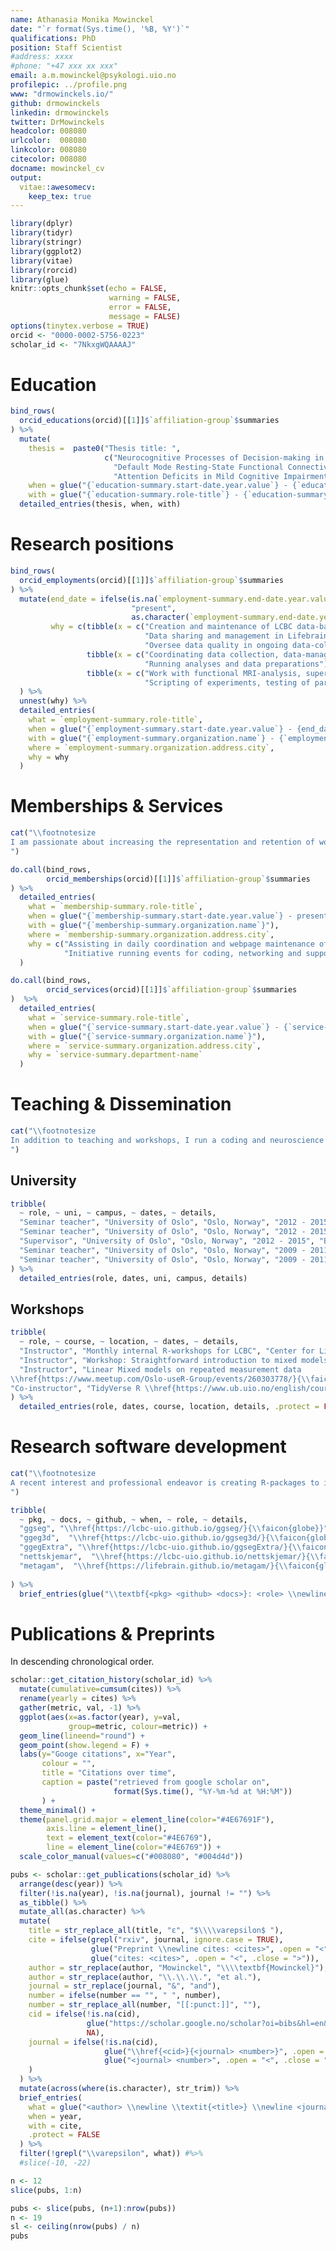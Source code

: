 ```yaml
---
name: Athanasia Monika Mowinckel
date: "`r format(Sys.time(), '%B, %Y')`"
qualifications: PhD
position: Staff Scientist
#address: xxxx
#phone: "+47 xxx xx xxx"
email: a.m.mowinckel@psykologi.uio.no
profilepic: ../profile.png
www: "drmowinckels.io/"
github: drmowinckels
linkedin: drmowinckels
twitter: DrMowinckels
headcolor: 008080
urlcolor:  008080
linkcolor: 008080
citecolor: 008080
docname: mowinckel_cv
output: 
  vitae::awesomecv:
    keep_tex: true
---
```


```r
library(dplyr)
library(tidyr)
library(stringr)
library(ggplot2)
library(vitae)
library(rorcid)
library(glue)
knitr::opts_chunk$set(echo = FALSE, 
                      warning = FALSE, 
                      error = FALSE, 
                      message = FALSE)
options(tinytex.verbose = TRUE)
orcid <- "0000-0002-5756-0223"
scholar_id <- "7NkxgWQAAAAJ"
```

# Education
```r
bind_rows(
  orcid_educations(orcid)[[1]]$`affiliation-group`$summaries
) %>%
  mutate(
    thesis =  paste0("Thesis title: ",
                     c("Neurocognitive Processes of Decision-making in Adults with ADHD",
                       "Default Mode Resting-State Functional Connectivity of the Aging Brain",
                       "Attention Deficits in Mild Cognitive Impairment and Dementia of the Alzheimer Type")),
    when = glue("{`education-summary.start-date.year.value`} - {`education-summary.end-date.year.value`}"),
    with = glue("{`education-summary.role-title`} - {`education-summary.organization.name`} - Norway")) %>%
  detailed_entries(thesis, when, with)
```

# Research positions

```r

bind_rows(
  orcid_employments(orcid)[[1]]$`affiliation-group`$summaries
) %>%
  mutate(end_date = ifelse(is.na(`employment-summary.end-date.year.value`),
                           "present",
                           as.character(`employment-summary.end-date.year.value`)),
         why = c(tibble(x = c("Creation and maintenance of LCBC data-base",
                              "Data sharing and management in Lifebrain EU-project (WP2)",
                              "Oversee data quality in ongoing data-collection")),
                 tibble(x = c("Coordinating data collection, data-management, and research collaborations",
                              "Running analyses and data preparations")),
                 tibble(x = c("Work with functional MRI-analysis, supervising students, and transitioning lab from windows to a Linux",
                              "Scripting of experiments, testing of participants and work on application for grants and ethical approval")))
  ) %>%
  unnest(why) %>%
  detailed_entries(
    what = `employment-summary.role-title`,
    when = glue("{`employment-summary.start-date.year.value`} - {end_date}"),
    with = glue("{`employment-summary.organization.name`} - {`employment-summary.department-name`}"),
    where = `employment-summary.organization.address.city`,
    why = why
  )
```

# Memberships & Services

```r
cat("\\footnotesize
I am passionate about increasing the representation and retention of women in science, and in improving the formal training and competencies taught at the University. These interests are evident from task force and board memberships, and in activities I engage in outside of work, like R-Ladies.
")
```



```r

do.call(bind_rows,
        orcid_memberships(orcid)[[1]]$`affiliation-group`$summaries
) %>%
  detailed_entries(
    what = `membership-summary.role-title`,
    when = glue("{`membership-summary.start-date.year.value`} - present"),
    with = glue("{`membership-summary.organization.name`}"),
    where = `membership-summary.organization.address.city`,
    why = c("Assisting in daily coordination and webpage maintenance of R-Ladies globally",
            "Initiative running events for coding, networking and support of minority genders in the R-community")
  )

do.call(bind_rows,
        orcid_services(orcid)[[1]]$`affiliation-group`$summaries
)  %>%
  detailed_entries(
    what = `service-summary.role-title`,
    when = glue("{`service-summary.start-date.year.value`} - {`service-summary.end-date.year.value`}"),
    with = glue("{`service-summary.organization.name`}"),
    where = `service-summary.organization.address.city`,
    why = `service-summary.department-name`
  )


```

# Teaching & Dissemination
```r
cat("\\footnotesize
In addition to teaching and workshops, I run a coding and neuroscience blog, \\href{https://drmowinckels.io}{drmowinckels.io \\faicon{globe} }, that includes tutorials in R and neuroimaging. I am also a certified \\href{https://software-carpentry.org/}{Software Carpentry Instructor \\faicon{globe}}.
")
```

## University

```r
tribble(
  ~ role, ~ uni, ~ campus, ~ dates, ~ details,
  "Seminar teacher", "University of Oslo", "Oslo, Norway", "2012 - 2015", "Introduction to research methods (PSY1010/PSYC1100)",
  "Seminar teacher", "University of Oslo", "Oslo, Norway", "2012 - 2015", "Experimental Cognitive Psychology (PSYC2102)",
  "Supervisor", "University of Oslo", "Oslo, Norway", "2012 - 2015", "Bachelor thesis",
  "Seminar teacher", "University of Oslo", "Oslo, Norway", "2009 - 2011", "Introduction to research methods (PSY1010/PSYC1100)",
  "Seminar teacher", "University of Oslo", "Oslo, Norway", "2009 - 2011", "Introduction to social psychology (PSY1100)",
) %>%
  detailed_entries(role, dates, uni, campus, details)
```

## Workshops

```r
tribble(
  ~ role, ~ course, ~ location, ~ dates, ~ details,
  "Instructor", "Monthly internal R-workshops for LCBC", "Center for Lifespan Changes in Brain and Cognition", "Monthly 2018 - present", "2 hour workshops in using R for analysis, visualization, dissemination etc.",
  "Instructor", "Workshop: Straightforward introduction to mixed models \\href{https://www.meetup.com/rladies-london/events/259655336/}{\\faicon{globe}}", "Oslo UseR!", "June 5, 2019", "A short workshop in the use of Mixed-models for repeated measurement data",
  "Instructor", "Linear Mixed models on repeated measurement data
\\href{https://www.meetup.com/Oslo-useR-Group/events/260303778/}{\\faicon{globe}}", "R-Ladies London", "March 28, 2019", "A short workshop in the use of Mixed-models for repeated measurement data",
"Co-instructor", "TidyVerse R \\href{https://www.ub.uio.no/english/courses-events/courses/other/Carpentry/software-carpentry/time-and-place/180925-26_TidyR}{\\faicon{globe}}", "University of Oslo - Software Carpentry", "Sept.  25 - 26, 2018", "Two-day workshop on using R and the Tidyverse-packages for data handling and analysis",
) %>%
  detailed_entries(role, dates, course, location, details, .protect = FALSE)
```

# Research software development
```r
cat("\\footnotesize
A recent interest and professional endeavor is creating R-packages to improve data workflows and visualization in R. Icons link to package websites with documentation (\\faicon{globe}), and github repositories (\\faicon{github}) where source code is openly available.
")
```

```r
tribble(
  ~ pkg, ~ docs, ~ github, ~ when, ~ role, ~ details,
  "ggseg", "\\href{https://lcbc-uio.github.io/ggseg/}{\\faicon{globe}}", "\\href{https://github.com/LCBC-UiO/ggseg}{\\faicon{github}}", "2018 - present", "Lead developer", "Visualization tool for brain atlas segmentations through R",
  "ggeg3d",  "\\href{https://lcbc-uio.github.io/ggseg3d/}{\\faicon{globe}}", "\\href{https://github.com/LCBC-UiO/ggseg3d}{\\faicon{github}}","2018 - present", "Lead developer", "3 dimensional visualization tool for brain atlas segmentations through R",
  "ggegExtra", "\\href{https://lcbc-uio.github.io/ggsegExtra/}{\\faicon{globe}}", "\\href{https://github.com/LCBC-UiO/ggsegExtra}{\\faicon{github}}", "2018 - present", "Lead developer", "Repository of atlas data for the ggseg-packages",
  "nettskjemar",  "\\href{https://lcbc-uio.github.io/nettskjemar/}{\\faicon{globe}}", "\\href{https://github.com/LCBC-UiO/nettskjemar}{\\faicon{github}}","2019 - present", "Lead developer", "Package to retrieve data and meta-data from the nettskjema questionnaire tool developed by the University of Oslo",
  "metagam",  "\\href{https://lifebrain.github.io/metagam/}{\\faicon{globe}}", "\\href{https://github.com/Lifebrain/metagam}{\\faicon{github}}","2020", "Contributor", "Meta-Analysis of Generalized Additive Models in Neuroimaging Studies",
  
) %>%
  brief_entries(glue("\\textbf{<pkg> <github> <docs>}: <role> \\newline <details>", .open = "<", .close = ">"), when, .protect = FALSE)
```


<!-- # Awards & Achievements -->
<!-- ## Awards -->
<!-- ```{r} -->
<!-- tribble( -->
<!--   ~ award, ~ from, ~ year, -->
<!--   "Commerce Dean's Honour", "Monash", "2017", -->
<!--   "Commerce Dean's Commendation", "Monash", "2016", -->
<!--   "Science Dean’s List", "Monash", "2014-2016", -->
<!--   "International Institute of Forecasters Award", "IIF", "2014", -->
<!--   "Rotary Youth Leadership Award", "Rotary", "2013" -->
<!-- ) %>% -->
<!--   brief_entries(award, year, from) -->
<!-- ``` -->

\newpage

# Publications & Preprints

In descending chronological order.

```r
scholar::get_citation_history(scholar_id) %>%
  mutate(cumulative=cumsum(cites)) %>%
  rename(yearly = cites) %>% 
  gather(metric, val, -1) %>%
  ggplot(aes(x=as.factor(year), y=val, 
             group=metric, colour=metric)) +
  geom_line(lineend="round") +
  geom_point(show.legend = F) +
  labs(y="Googe citations", x="Year",
       colour = "",
       title = "Citations over time",
       caption = paste("retrieved from google scholar on",
                       format(Sys.time(), "%Y-%m-%d at %H:%M"))
       ) +
  theme_minimal() +
  theme(panel.grid.major = element_line(color="#4E67691F"),
        axis.line = element_line(),
        text = element_text(color="#4E6769"),
        line = element_line(color="#4E6769")) +
  scale_color_manual(values=c("#008080", "#004d4d"))
```

```r
pubs <- scholar::get_publications(scholar_id) %>%
  arrange(desc(year)) %>%
  filter(!is.na(year), !is.na(journal), journal != "") %>%
  as_tibble() %>%
  mutate_all(as.character) %>%
  mutate(
    title = str_replace_all(title, "ε", "$\\\\varepsilon$ "),
    cite = ifelse(grepl("rxiv", journal, ignore.case = TRUE),
                  glue("Preprint \\newline cites: <cites>", .open = "<", .close = ">"),
                  glue("cites: <cites>", .open = "<", .close = ">")),
    author = str_replace(author, "Mowinckel", "\\\\textbf{Mowinckel}"),
    author = str_replace(author, "\\.\\.\\.", "et al."),
    journal = str_replace(journal, "&", "and"),
    number = ifelse(number == "", " ", number),
    number = str_replace_all(number, "[[:punct:]]", ""),
    cid = ifelse(!is.na(cid),
                 glue("https://scholar.google.no/scholar?oi=bibs&hl=en&cluster=<cid>", .open = "<", .close = ">"),
                 NA),
    journal = ifelse(!is.na(cid),
                     glue("\\href{<cid>}{<journal> <number>}", .open = "<", .close = ">"),
                     glue("<journal> <number>", .open = "<", .close = ">")
    )
  ) %>%
  mutate(across(where(is.character), str_trim)) %>% 
  brief_entries(
    what = glue("<author> \\newline \\textit{<title>} \\newline <journal> \\vspace{1mm} ", .open = "<", .close = ">"),
    when = year,
    with = cite,
    .protect = FALSE
  ) %>% 
  filter(!grepl("\\varepsilon", what)) #%>% 
  #slice(-10, -22) 
```

```r
n <- 12
slice(pubs, 1:n)
```

```r
pubs <- slice(pubs, (n+1):nrow(pubs))
n <- 19
sl <- ceiling(nrow(pubs) / n)
pubs
```

